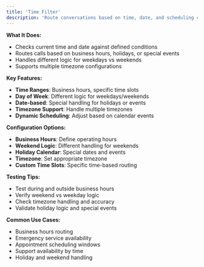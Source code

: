 ```yaml
---
title: 'Time Filter'
description: 'Route conversations based on time, date, and scheduling conditions'
---
```


**What It Does:**
- Checks current time and date against defined conditions
- Routes calls based on business hours, holidays, or special events
- Handles different logic for weekdays vs weekends
- Supports multiple timezone configurations

**Key Features:**
- **Time Ranges**: Business hours, specific time slots
- **Day of Week**: Different logic for weekdays/weekends
- **Date-based**: Special handling for holidays or events
- **Timezone Support**: Handle multiple timezones
- **Dynamic Scheduling**: Adjust based on calendar events

**Configuration Options:**
- **Business Hours**: Define operating hours
- **Weekend Logic**: Different handling for weekends
- **Holiday Calendar**: Special dates and events
- **Timezone**: Set appropriate timezone
- **Custom Time Slots**: Specific time-based routing

**Testing Tips:**
- Test during and outside business hours
- Verify weekend vs weekday logic
- Check timezone handling and accuracy
- Validate holiday logic and special events

**Common Use Cases:**
- Business hours routing
- Emergency service availability
- Appointment scheduling windows
- Support availability by time
- Holiday and weekend handling
